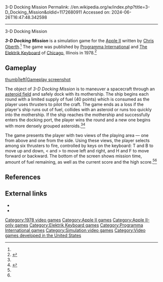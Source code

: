 3-D Docking Mission
Permalink: //en.wikipedia.org/w/index.php?title=3-D_Docking_Mission&oldid=1172680911
Accessed on: 2024-06-26T16:47:48.342598



------
3-D Docking Mission
{{short description|1978 video game}}
{{refimprove|date=October 2017}}

{{Infobox VG
|title =
|image = File:3-D_docking_mission_cover_art.jpg
|caption =
|designer = [[Chris Oberth]]<ref name="giantlist">{{cite web |last1=Hague |first1=James |title=The Giant List of Classic Game Programmers |url=https://dadgum.com/giantlist/}}</ref>
|developer =
|publisher = [[Programma International]]<br>[[The Elektrik Keyboard]]
|released = [[1978 in video gaming|1978]]
|genre = [[Simulation game|Simulation]]
|modes = [[Single-player video game|Single-player]]
|platforms = [[Apple II]]
}}

'''''3-D Docking Mission''''' is a simulation game for the [[Apple II]] written by [[Chris Oberth]].<ref name=giantlist/> The game was published by [[Programma International]] and [[The Elektrik Keyboard]] of [[Chicago]], Illinois in 1978.<ref name="ek">{{cite book
|title=The Elektrik Keyboard (catalog)
|edition=
|year=c. 1979
|publisher=The Elektrik Keyboard
|location=Chicago, Illinois
}}</ref>

==Gameplay==
[[file:3-D Docking Mission.png|thumb|left|Gameplay screenshot]]

The object of ''3-D Docking Mission'' is to maneuver a spacecraft through an [[asteroid field]] and safely dock with its mothership.  The ship begins each round with a limited supply of fuel (40 points) which is consumed as the player uses thrusters to pilot the craft.  The game ends as a loss if the player's ship runs out of fuel, collides with an asteroid or runs too quickly into the mothership.  If the ship reaches the mothership and successfully enters the docking port, the player wins the round and a new one begins with more densely grouped asteroids.<ref name="ek" /><ref name="3ddm">{{cite video game
| title = 3-D Docking Mission
| developer = Chris Oberth
| publisher = The Elektrik Keyboard
| date = 1978
| platform = Apple II
}}</ref>

The game presents the player with two views of the playing area — one from above and one from the side.  Using these views, the player selects among six thrusters to fire, controlled by keys on the keyboard: T and B to move up and down, < and > to move left and right, and H and F to move forward or backward. The bottom of the screen shows mission time, amount of fuel remaining, as well as the current score and the high score.<ref name="ek" /><ref name="3ddm" />

==References==
{{reflist}}

==External links==
*{{internet archive game|a2_3_D_Docking_Mission_1978_Programma_International}}
*{{mobygames|/82859}}

{{DEFAULTSORT:3-D Docking Mission}}
[[Category:1978 video games]]
[[Category:Apple II games]]
[[Category:Apple II-only games]]
[[Category:Elektrik Keyboard games]]
[[Category:Programma International games]]
[[Category:Simulation video games]]
[[Category:Video games developed in the United States]]